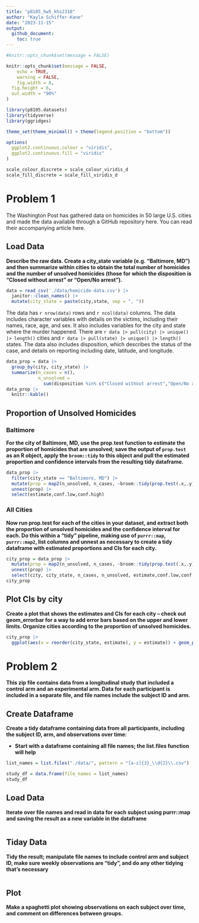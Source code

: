 ```yaml
---
title: "p8105_hw5_khs2318"
author: "Kayla Schiffer-Kane"
date: "2023-11-15"
output: 
  github_document:
    toc: true
---
```


```r
#knitr::opts_chunk$set(message = FALSE)

knitr::opts_chunk$set(message = FALSE,
	echo = TRUE,
	warning = FALSE,
	fig.width = 8, 
  fig.height = 6,
  out.width = "90%"
)

library(p8105.datasets)
library(tidyverse)
library(ggridges)

theme_set(theme_minimal() + theme(legend.position = "bottom"))

options(
  ggplot2.continuous.colour = "viridis",
  ggplot2.continuous.fill = "viridis"
)

scale_colour_discrete = scale_colour_viridis_d
scale_fill_discrete = scale_fill_viridis_d
```

# Problem 1 

The Washington Post has gathered data on homicides in 50 large U.S. cities and made the data available through a GitHub repository here. You can read their accompanying article here.

## Load Data

**Describe the raw data. Create a city_state variable (e.g. “Baltimore, MD”) and then summarize within cities to obtain the total number of homicides and the number of unsolved homicides (those for which the disposition is “Closed without arrest” or “Open/No arrest”).**

```r
data = read_csv('./data/homicide-data.csv') |>
  janitor::clean_names() |>
  mutate(city_state = paste(city,state, sep = ", "))

```


The data has `r nrow(data)` rows and `r ncol(data)` columns. The data includes character variables with details on the victims, including their names, race, age, and sex. It also includes variables for the city and state where the murder happened. There are `r data |> pull(city) |> unique() |> length()` cities and `r data |> pull(state) |> unique() |> length()` states. The data also includes disposition, which describes the status of the case, and details on reporting including date, latitude, and longitude. 


```r
data_prop = data |> 
  group_by(city, city_state) |>
  summarize(n_cases = n(), 
            n_unsolved = 
              sum(disposition %in% c("Closed without arrest","Open/No arrest")))
data_prop |>
  knitr::kable()
```


## Proportion of Unsolved Homicides

### Baltimore
**For the city of Baltimore, MD, use the prop.test function to estimate the proportion of homicides that are unsolved; save the output of `prop.test` as an R object, apply the `broom::tidy` to this object and pull the estimated proportion and confidence intervals from the resulting tidy dataframe.**

```r
data_prop |>
  filter(city_state == "Baltimore, MD") |>
  mutate(prop = map2(n_unsolved, n_cases, ~broom::tidy(prop.test(.x,.y)))) |>
  unnest(prop) |>
  select(estimate,conf.low,conf.high)
```


### All Cities

**Now run prop.test for each of the cities in your dataset, and extract both the proportion of unsolved homicides and the confidence interval for each. Do this within a “tidy” pipeline, making use of `purrr::map`, `purrr::map2`, list columns and unnest as necessary to create a tidy dataframe with estimated proportions and CIs for each city.**

```r
city_prop = data_prop |>
  mutate(prop = map2(n_unsolved, n_cases, ~broom::tidy(prop.test(.x,.y)))) |>
  unnest(prop) |>
  select(city, city_state, n_cases, n_unsolved, estimate,conf.low,conf.high)
city_prop
```


## Plot CIs by city

**Create a plot that shows the estimates and CIs for each city – check out geom_errorbar for a way to add error bars based on the upper and lower limits. Organize cities according to the proportion of unsolved homicides.**

```r
city_prop |>
  ggplot(aes(x = reorder(city_state, estimate), y = estimate)) + geom_point() + geom_errorbar(aes(ymin = conf.low, ymax = conf.high)) + theme(axis.text.x = element_text(angle = 60, hjust = 1))

```



# Problem 2

**This zip file contains data from a longitudinal study that included a control arm and an experimental arm. Data for each participant is included in a separate file, and file names include the subject ID and arm.**

## Create Dataframe

**Create a tidy dataframe containing data from all participants, including the subject ID, arm, and observations over time:**

* **Start with a dataframe containing all file names; the list.files function will help**
```r
list_names = list.files("./data/", pattern = "[a-z]{3}_\\d{2}\\.csv")

study_df = data.frame(file_names = list_names)
study_df

```


## Load Data
**Iterate over file names and read in data for each subject using purrr::map and saving the result as a new variable in the dataframe**
```r

```

## Tiday Data

**Tidy the result; manipulate file names to include control arm and subject ID, make sure weekly observations are “tidy”, and do any other tidying that’s necessary**
```r

```

## Plot
**Make a spaghetti plot showing observations on each subject over time, and comment on differences between groups.**
```r

```


